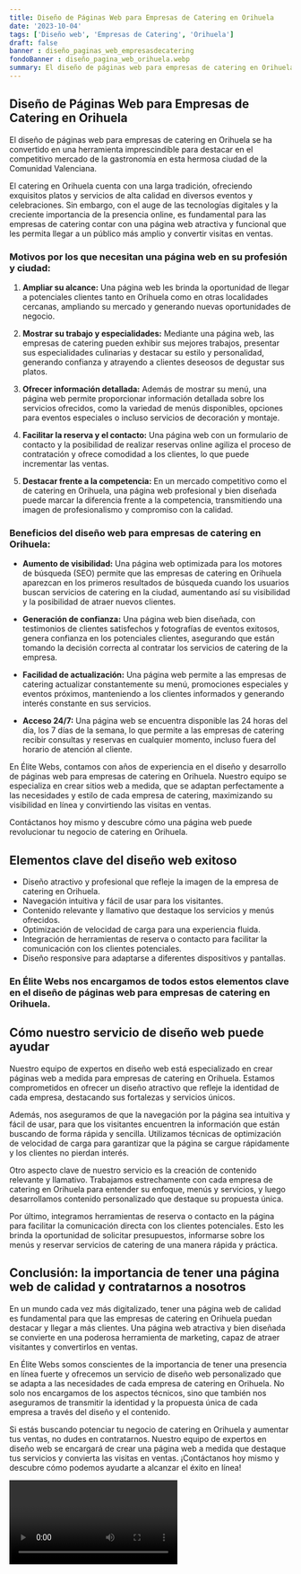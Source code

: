 ```yaml
---
title: Diseño de Páginas Web para Empresas de Catering en Orihuela
date: '2023-10-04'
tags: ['Diseño web', 'Empresas de Catering', 'Orihuela']
draft: false
banner : diseño_paginas_web_empresasdecatering
fondoBanner : diseño_pagina_web_orihuela.webp
summary: El diseño de páginas web para empresas de catering en Orihuela se ha convertido en una herramienta imprescindible para destacar en el competitivo mercado de la gastronomía en esta hermosa ciudad de la Comunidad Valenciana.
---
```


## Diseño de Páginas Web para Empresas de Catering en Orihuela

El diseño de páginas web para empresas de catering en Orihuela se ha convertido en una herramienta imprescindible para destacar en el competitivo mercado de la gastronomía en esta hermosa ciudad de la Comunidad Valenciana.

El catering en Orihuela cuenta con una larga tradición, ofreciendo exquisitos platos y servicios de alta calidad en diversos eventos y celebraciones. Sin embargo, con el auge de las tecnologías digitales y la creciente importancia de la presencia online, es fundamental para las empresas de catering contar con una página web atractiva y funcional que les permita llegar a un público más amplio y convertir visitas en ventas.

### Motivos por los que necesitan una página web en su profesión y ciudad:

1. **Ampliar su alcance:** Una página web les brinda la oportunidad de llegar a potenciales clientes tanto en Orihuela como en otras localidades cercanas, ampliando su mercado y generando nuevas oportunidades de negocio.

2. **Mostrar su trabajo y especialidades:** Mediante una página web, las empresas de catering pueden exhibir sus mejores trabajos, presentar sus especialidades culinarias y destacar su estilo y personalidad, generando confianza y atrayendo a clientes deseosos de degustar sus platos.

3. **Ofrecer información detallada:** Además de mostrar su menú, una página web permite proporcionar información detallada sobre los servicios ofrecidos, como la variedad de menús disponibles, opciones para eventos especiales o incluso servicios de decoración y montaje.

4. **Facilitar la reserva y el contacto:** Una página web con un formulario de contacto y la posibilidad de realizar reservas online agiliza el proceso de contratación y ofrece comodidad a los clientes, lo que puede incrementar las ventas.

5. **Destacar frente a la competencia:** En un mercado competitivo como el de catering en Orihuela, una página web profesional y bien diseñada puede marcar la diferencia frente a la competencia, transmitiendo una imagen de profesionalismo y compromiso con la calidad.

### Beneficios del diseño web para empresas de catering en Orihuela:

- **Aumento de visibilidad:** Una página web optimizada para los motores de búsqueda (SEO) permite que las empresas de catering en Orihuela aparezcan en los primeros resultados de búsqueda cuando los usuarios buscan servicios de catering en la ciudad, aumentando así su visibilidad y la posibilidad de atraer nuevos clientes.

- **Generación de confianza:** Una página web bien diseñada, con testimonios de clientes satisfechos y fotografías de eventos exitosos, genera confianza en los potenciales clientes, asegurando que están tomando la decisión correcta al contratar los servicios de catering de la empresa.

- **Facilidad de actualización:** Una página web permite a las empresas de catering actualizar constantemente su menú, promociones especiales y eventos próximos, manteniendo a los clientes informados y generando interés constante en sus servicios.

- **Acceso 24/7:** Una página web se encuentra disponible las 24 horas del día, los 7 días de la semana, lo que permite a las empresas de catering recibir consultas y reservas en cualquier momento, incluso fuera del horario de atención al cliente.

En Élite Webs, contamos con años de experiencia en el diseño y desarrollo de páginas web para empresas de catering en Orihuela. Nuestro equipo se especializa en crear sitios web a medida, que se adaptan perfectamente a las necesidades y estilo de cada empresa de catering, maximizando su visibilidad en línea y convirtiendo las visitas en ventas.

Contáctanos hoy mismo y descubre cómo una página web puede revolucionar tu negocio de catering en Orihuela.

<GifSeo />

<Cta />

## Elementos clave del diseño web exitoso

- Diseño atractivo y profesional que refleje la imagen de la empresa de catering en Orihuela.
- Navegación intuitiva y fácil de usar para los visitantes.
- Contenido relevante y llamativo que destaque los servicios y menús ofrecidos.
- Optimización de velocidad de carga para una experiencia fluida.
- Integración de herramientas de reserva o contacto para facilitar la comunicación con los clientes potenciales.
- Diseño responsive para adaptarse a diferentes dispositivos y pantallas.

### En Élite Webs nos encargamos de todos estos elementos clave en el diseño de páginas web para empresas de catering en Orihuela.

## Cómo nuestro servicio de diseño web puede ayudar

Nuestro equipo de expertos en diseño web está especializado en crear páginas web a medida para empresas de catering en Orihuela. Estamos comprometidos en ofrecer un diseño atractivo que refleje la identidad de cada empresa, destacando sus fortalezas y servicios únicos.

Además, nos aseguramos de que la navegación por la página sea intuitiva y fácil de usar, para que los visitantes encuentren la información que están buscando de forma rápida y sencilla. Utilizamos técnicas de optimización de velocidad de carga para garantizar que la página se cargue rápidamente y los clientes no pierdan interés.

Otro aspecto clave de nuestro servicio es la creación de contenido relevante y llamativo. Trabajamos estrechamente con cada empresa de catering en Orihuela para entender su enfoque, menús y servicios, y luego desarrollamos contenido personalizado que destaque su propuesta única.

Por último, integramos herramientas de reserva o contacto en la página para facilitar la comunicación directa con los clientes potenciales. Esto les brinda la oportunidad de solicitar presupuestos, informarse sobre los menús y reservar servicios de catering de una manera rápida y práctica.

## Conclusión: la importancia de tener una página web de calidad y contratarnos a nosotros

En un mundo cada vez más digitalizado, tener una página web de calidad es fundamental para que las empresas de catering en Orihuela puedan destacar y llegar a más clientes. Una página web atractiva y bien diseñada se convierte en una poderosa herramienta de marketing, capaz de atraer visitantes y convertirlos en ventas.

En Élite Webs somos conscientes de la importancia de tener una presencia en línea fuerte y ofrecemos un servicio de diseño web personalizado que se adapta a las necesidades de cada empresa de catering en Orihuela. No solo nos encargamos de los aspectos técnicos, sino que también nos aseguramos de transmitir la identidad y la propuesta única de cada empresa a través del diseño y el contenido.

Si estás buscando potenciar tu negocio de catering en Orihuela y aumentar tus ventas, no dudes en contratarnos. Nuestro equipo de expertos en diseño web se encargará de crear una página web a medida que destaque tus servicios y convierta las visitas en ventas. ¡Contáctanos hoy mismo y descubre cómo podemos ayudarte a alcanzar el éxito en línea!

<Video />

<CtaBot job='Empresas de Catering' city='Orihuela'/>

<Gmaps query='Orihuela+españa+maps' />